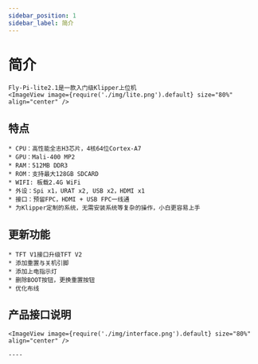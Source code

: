 ```yaml
---
sidebar_position: 1
sidebar_label: 简介
---
```



# 简介

    Fly-Pi-lite2.1是一款入门级Klipper上位机
    <ImageView image={require('./img/lite.png').default} size="80%" align="center" />

## 特点

    * CPU：高性能全志H3芯片，4核64位Cortex-A7
    * GPU：Mali-400 MP2
    * RAM：512MB DDR3
    * ROM：支持最大128GB SDCARD
    * WIFI: 板载2.4G WiFi
    * 外设：Spi x1，URAT x2, USB x2，HDMI x1
    * 接口：预留FPC，HDMI + USB FPC一线通
    * 为Klipper定制的系统，无需安装系统等复杂的操作，小白更容易上手

## 更新功能

    * TFT V1接口升级TFT V2
    * 添加重置与关机引脚
    * 添加上电指示灯
    * 删除BOOT按钮，更换重置按钮
    * 优化布线

## 产品接口说明

    <ImageView image={require('./img/interface.png').default} size="80%" align="center" />

    ----